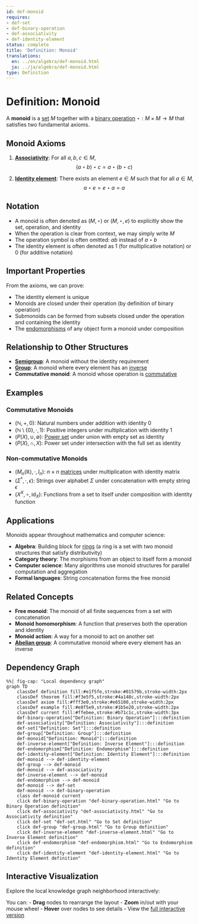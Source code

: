 ```yaml
---
id: def-monoid
requires:
- def-set
- def-binary-operation
- def-associativity
- def-identity-element
status: complete
title: 'Definition: Monoid'
translations:
  en: ../en/algebra/def-monoid.html
  ja: ../ja/algebra/def-monoid.html
type: Definition
---
```


# Definition: Monoid {#def-monoid}

A **monoid** is a [set](../logic-set-theory/def-set.qmd) $M$ together with a [binary operation](def-binary-operation.qmd) $\star: M \times M \to M$ that satisfies two fundamental axioms.

## Monoid Axioms

1. **[Associativity](def-associativity.qmd)**: For all $a, b, c \in M$,
   $$(a \star b) \star c = a \star (b \star c)$$

2. **[Identity element](def-identity-element.qmd)**: There exists an element $e \in M$ such that for all $a \in M$,
   $$a \star e = e \star a = a$$

## Notation

- A monoid is often denoted as $(M, \star)$ or $(M, \star, e)$ to explicitly show the set, operation, and identity
- When the operation is clear from context, we may simply write $M$
- The operation symbol is often omitted: $ab$ instead of $a \star b$
- The identity element is often denoted as $1$ (for multiplicative notation) or $0$ (for additive notation)

## Important Properties

From the axioms, we can prove:

- The identity element is unique
- Monoids are closed under their operation (by definition of binary operation)
- Submonoids can be formed from subsets closed under the operation and containing the identity
- The [endomorphisms](def-endomorphism.qmd) of any object form a monoid under composition

## Relationship to Other Structures

- **[Semigroup](def-semigroup.qmd)**: A monoid without the identity requirement
- **[Group](def-group.qmd)**: A monoid where every element has an [inverse](def-inverse-element.qmd)
- **Commutative monoid**: A monoid whose operation is [commutative](def-commutativity.qmd)

## Examples

### Commutative Monoids
- $(\mathbb{N}, +, 0)$: Natural numbers under addition with identity 0
- $(\mathbb{N}\setminus\{0\}, \cdot, 1)$: Positive integers under multiplication with identity 1
- $(P(X), \cup, \emptyset)$: [Power set](../logic-set-theory/def-power-set.qmd) under union with empty set as identity
- $(P(X), \cap, X)$: Power set under intersection with the full set as identity

### Non-commutative Monoids
- $(M_n(\mathbb{R}), \cdot, I_n)$: $n \times n$ [matrices](def-matrix.qmd) under multiplication with identity matrix
- $(\Sigma^*, \cdot, \epsilon)$: Strings over alphabet $\Sigma$ under concatenation with empty string $\epsilon$
- $(X^X, \circ, \text{id}_X)$: Functions from a set to itself under composition with identity function

## Applications

Monoids appear throughout mathematics and computer science:

- **Algebra**: Building block for [rings](def-ring.qmd) (a ring is a set with two monoid structures that satisfy distributivity)
- **Category theory**: The morphisms from an object to itself form a monoid
- **Computer science**: Many algorithms use monoid structures for parallel computation and aggregation
- **Formal languages**: String concatenation forms the free monoid

## Related Concepts

- **Free monoid**: The monoid of all finite sequences from a set with concatenation
- **Monoid homomorphism**: A function that preserves both the operation and identity
- **Monoid action**: A way for a monoid to act on another set
- **[Abelian group](def-abelian-group.qmd)**: A commutative monoid where every element has an inverse

## Dependency Graph

```mermaid
%%| fig-cap: "Local dependency graph"
graph TD
    classDef definition fill:#e1f5fe,stroke:#01579b,stroke-width:2px
    classDef theorem fill:#f3e5f5,stroke:#4a148c,stroke-width:2px
    classDef axiom fill:#fff3e0,stroke:#e65100,stroke-width:2px
    classDef example fill:#e8f5e9,stroke:#1b5e20,stroke-width:2px
    classDef current fill:#ffebee,stroke:#b71c1c,stroke-width:3px
    def-binary-operation["Definition: Binary Operation"]:::definition
    def-associativity["Definition: Associativity"]:::definition
    def-set["Definition: Set"]:::definition
    def-group["Definition: Group"]:::definition
    def-monoid["Definition: Monoid"]:::definition
    def-inverse-element["Definition: Inverse Element"]:::definition
    def-endomorphism["Definition: Endomorphism"]:::definition
    def-identity-element["Definition: Identity Element"]:::definition
    def-monoid --> def-identity-element
    def-group --> def-monoid
    def-monoid --> def-associativity
    def-inverse-element --> def-monoid
    def-endomorphism --> def-monoid
    def-monoid --> def-set
    def-monoid --> def-binary-operation
    class def-monoid current
    click def-binary-operation "def-binary-operation.html" "Go to Binary Operation definition"
    click def-associativity "def-associativity.html" "Go to Associativity definition"
    click def-set "def-set.html" "Go to Set definition"
    click def-group "def-group.html" "Go to Group definition"
    click def-inverse-element "def-inverse-element.html" "Go to Inverse Element definition"
    click def-endomorphism "def-endomorphism.html" "Go to Endomorphism definition"
    click def-identity-element "def-identity-element.html" "Go to Identity Element definition"
```

## Interactive Visualization

Explore the local knowledge graph neighborhood interactively:

::: {.graph-viz data-id="def-monoid" data-width="700" data-height="500"}
:::

You can:
- **Drag** nodes to rearrange the layout
- **Zoom** in/out with your mouse wheel
- **Hover** over nodes to see details
- View the [full interactive version](../../output/interactive/def-monoid.html){target="_blank"}

